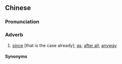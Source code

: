 {{also|横掂}}
==Chinese==
{{zh-forms|s=横掂|alt=橫𠶧|2=straight; vertical}}

===Pronunciation===
{{zh-pron
|c=waang4 dim6
|c-t=vang3 iam5
|cat=adv
}}

===Adverb===
{{zh-adv}}

# {{lb|zh|Cantonese}} [[since]] [that is the case already]; [[as]]; [[after all]]; [[anyway]]
#: {{zh-x|去 啦！橫掂 你 而家 都 冇 嘢 做。|Just go! It's not like you have anything to do right now '''anyway'''.|C}}

====Synonyms====
{{zh-dial|反正}}